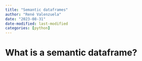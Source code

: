 ```yaml
---
title: "Semantic dataframes"
author: "René Valenzuela"
date: "2023-08-31"
date-modified: last-modified
categories: [python]
---
```


# What is a semantic dataframe?
